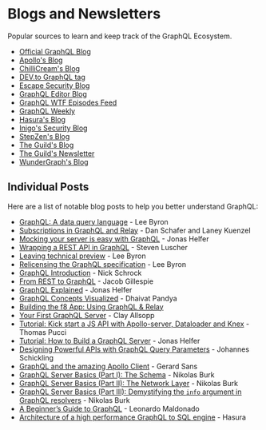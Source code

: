 # Blogs and Newsletters

Popular sources to learn and keep track of the GraphQL Ecosystem.

- [Official GraphQL Blog](https://graphql.org/blog)
- [Apollo's Blog](https://apollographql.com/blog)
- [ChilliCream's Blog](https://chillicream.com/blog)
- [DEV.to GraphQL tag](https://dev.to/t/graphql)
- [Escape Security Blog](https://escape.tech/blog)
- [GraphQL Editor Blog](https://blog.graphqleditor.com)
- [GraphQL WTF Episodes Feed](https://graphql.wtf)
- [GraphQL Weekly](https://graphqlweekly.com)
- [Hasura's Blog](https://hasura.io/blog)
- [Inigo's Security Blog](https://inigo.io/blog)
- [StepZen's Blog](https://stepzen.com/blog)
- [The Guild's Blog](https://the-guild.dev/blog)
- [The Guild's Newsletter](https://getrevue.co/profile/TheGuild)
- [WunderGraph's Blog](https://wundergraph.com/blog)

## Individual Posts

Here are a list of notable blog posts to help you better understand GraphQL:

- [GraphQL: A data query language](/blog/graphql-a-query-language/) - Lee Byron
- [Subscriptions in GraphQL and Relay](/blog/subscriptions-in-graphql-and-relay/) -
  Dan Schafer and Laney Kuenzel
- [Mocking your server is easy with GraphQL](/blog/mocking-with-graphql/) -
  Jonas Helfer
- [Wrapping a REST API in GraphQL](/blog/rest-api-graphql-wrapper/) - Steven
  Luscher
- [Leaving technical preview](/blog/production-ready/) - Lee Byron
- [Relicensing the GraphQL specification](https://medium.com/@leeb/relicensing-the-graphql-specification-e7d07a52301b) -
  Lee Byron
- [GraphQL Introduction](https://facebook.github.io/react/blog/2015/05/01/graphql-introduction.html) -
  Nick Schrock
- [From REST to GraphQL](https://0x2a.sh/from-rest-to-graphql-b4e95e94c26b#.tag7nzkrb) -
  Jacob Gillespie
- [GraphQL Explained](https://medium.com/apollo-stack/graphql-explained-5844742f195e#.zdykxos6i) -
  Jonas Helfer
- [GraphQL Concepts Visualized](https://medium.com/apollo-stack/the-concepts-of-graphql-bc68bd819be3#.hfczgtdsj) -
  Dhaivat Pandya
- [Building the f8 App: Using GraphQL & Relay](http://makeitopen.com/docs/en/1-A2-relay.html)
- [Your First GraphQL Server](https://medium.com/the-graphqlhub/your-first-graphql-server-3c766ab4f0a2#.ovn0y19k4) -
  Clay Allsopp
- [Tutorial: Kick start a JS API with Apollo-server, Dataloader and Knex](https://bamtech.gitbook.io/dev-standards/backend/graphql-js/getting-started-with-apollo-server-dataloader-knex.mo) -
  Thomas Pucci
- [Tutorial: How to Build a GraphQL Server](https://medium.com/apollo-stack/tutorial-building-a-graphql-server-cddaa023c035#.bu6sdnst4) -
  Jonas Helfer
- [Designing Powerful APIs with GraphQL Query Parameters](https://www.graph.cool/docs/tutorials/designing-powerful-apis-with-graphql-query-parameters-aing7uech3/) -
  Johannes Schickling
- [GraphQL and the amazing Apollo Client](https://medium.com/google-developer-experts/graphql-and-the-amazing-apollo-client-fe57e162a70c) -
  Gerard Sans
- [GraphQL Server Basics (Part I): The Schema](https://www.prisma.io/blog/graphql-server-basics-the-schema-ac5e2950214e) -
  Nikolas Burk
- [GraphQL Server Basics (Part II): The Network Layer](https://www.prisma.io/blog/graphql-server-basics-the-network-layer-51d97d21861) -
  Nikolas Burk
- [GraphQL Server Basics (Part III): Demystifying the `info` argument in GraphQL resolvers](https://www.prisma.io/blog/graphql-server-basics-demystifying-the-info-argument-in-graphql-resolvers-6f26249f613a) -
  Nikolas Burk
- [A Beginner’s Guide to GraphQL](https://www.freecodecamp.org/news/a-beginners-guide-to-graphql-86f849ce1bec/) -
  Leonardo Maldonado
- [Architecture of a high performance GraphQL to SQL engine](https://blog.hasura.io/architecture-of-a-high-performance-graphql-to-sql-server-58d9944b8a87) -
  Hasura
